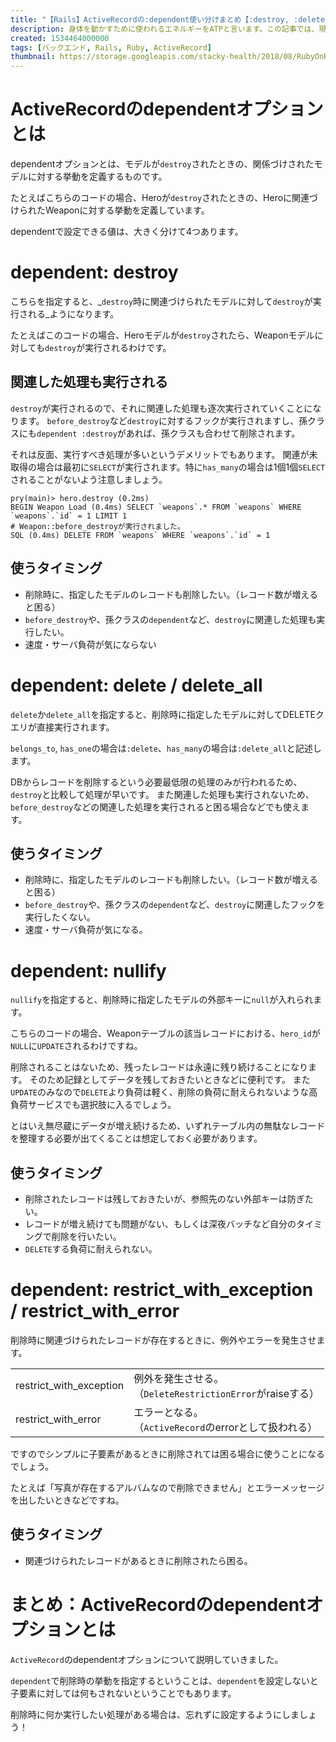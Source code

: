 ```yaml
---
title: "【Rails】ActiveRecordの:dependent使い分けまとめ【:destroy, :delete, :nullify】"
description: 身体を動かすために使われるエネルギーをATPと言います。この記事では、現代人が失いがちなATPの補充方法について説明します。
created: 1534464000000
tags: [バックエンド, Rails, Ruby, ActiveRecord]
thumbnail: https://storage.googleapis.com/stacky-health/2018/08/RubyOnRailsDependent.jpg
---
```


# ActiveRecordのdependentオプションとは

dependentオプションとは、モデルが`destroy`されたときの、関係づけされたモデルに対する挙動を定義するものです。

たとえばこちらのコードの場合、Heroが`destroy`されたときの、Heroに関連づけられたWeaponに対する挙動を定義しています。

<CodeBlock lang="ruby" code="class Hero < ApplicationRecord
  has_one :weapon, dependent: :nullify
end" />

<amp-img width="620" height="349" layout="intrinsic" src="https://untraten.sirv.com/images/hero_weapon.png?w=620" alt="勇者がdestroyされたら装備のdependentが実行される図" />

dependentで設定できる値は、大きく分けて4つあります。

# dependent: destroy

こちらを指定すると、_`destroy`時に関連づけられたモデルに対して`destroy`が実行される_ようになります。

<CodeBlock lang="ruby" code="class Hero < ApplicationRecord
  has_one :weapon, dependent: :destroy
end" />

たとえばこのコードの場合、Heroモデルが`destroy`されたら、Weaponモデルに対しても`destroy`が実行されるわけです。

<CodeBlock lang="ruby" code="Weapon.destroy # これと同じ処理が実行される。" />

## 関連した処理も実行される

`destroy`が実行されるので、それに関連した処理も逐次実行されていくことになります。
`before_destroy`など`destroy`に対するフックが実行されますし、孫クラスにも`dependent :destroy`があれば、孫クラスも合わせて削除されます。

それは反面、実行すべき処理が多いというデメリットでもあります。
関連が未取得の場合は最初に`SELECT`が実行されます。特に`has_many`の場合は1個1個`SELECT`されることがないよう注意しましょう。

```
pry(main)> hero.destroy (0.2ms)
BEGIN Weapon Load (0.4ms) SELECT `weapons`.* FROM `weapons` WHERE `weapons`.`id` = 1 LIMIT 1
# Weapon::before_destroyが実行されました。
SQL (0.4ms) DELETE FROM `weapons` WHERE `weapons`.`id` = 1
```

## 使うタイミング

- 削除時に、指定したモデルのレコードも削除したい。（レコード数が増えると困る）
- `before_destroy`や、孫クラスの`dependent`など、`destroy`に関連した処理も実行したい。
- 速度・サーバ負荷が気にならない

# dependent: delete / delete_all

`delete`か`delete_all`を指定すると、削除時に指定したモデルに対してDELETEクエリが直接実行されます。

<CodeBlock lang="ruby" code="Weapon.delete # これと同じ処理が実行される。" />

`belongs_to`, `has_one`の場合は`:delete`、`has_many`の場合は`:delete_all`と記述します。

DBからレコードを削除するという必要最低限の処理のみが行われるため、`destroy`と比較して処理が早いです。
また関連した処理も実行されないため、`before_destroy`などの関連した処理を実行されると困る場合などでも使えます。

## 使うタイミング

- 削除時に、指定したモデルのレコードも削除したい。（レコード数が増えると困る）
- `before_destroy`や、孫クラスの`dependent`など、`destroy`に関連したフックを実行したくない。
- 速度・サーバ負荷が気になる。

# dependent: nullify

`nullify`を指定すると、削除時に指定したモデルの外部キーに`null`が入れられます。

<CodeBlock lang="ruby" code="class Hero < ApplicationRecord
  has_one :weapon, dependent: :nullify
end" />

こちらのコードの場合、Weaponテーブルの該当レコードにおける、`hero_id`が`NULL`に`UPDATE`されるわけですね。

削除されることはないため、残ったレコードは永遠に残り続けることになります。
そのため記録としてデータを残しておきたいときなどに便利です。
また`UPDATE`のみなので`DELETE`より負荷は軽く、削除の負荷に耐えられないような高負荷サービスでも選択肢に入るでしょう。

とはいえ無尽蔵にデータが増え続けるため、いずれテーブル内の無駄なレコードを整理する必要が出てくることは想定しておく必要があります。

## 使うタイミング

- 削除されたレコードは残しておきたいが、参照先のない外部キーは防ぎたい。
- レコードが増え続けても問題がない、もしくは深夜バッチなど自分のタイミングで削除を行いたい。
- `DELETE`する負荷に耐えられない。

# dependent: restrict_with_exception / restrict_with_error

削除時に関連づけられたレコードが存在するときに、例外やエラーを発生させます。

|  |  |
|-------------------------|-----------------------------------------------------|
| restrict_with_exception | 例外を発生させる。<br />（`DeleteRestrictionError`がraiseする） |
| restrict_with_error     | エラーとなる。<br />（`ActiveRecord`のerrorとして扱われる）      |

ですのでシンプルに子要素があるときに削除されては困る場合に使うことになるでしょう。

たとえば「写真が存在するアルバムなので削除できません」とエラーメッセージを出したいときなどですね。

## 使うタイミング

- 関連づけられたレコードがあるときに削除されたら困る。

# まとめ：ActiveRecordのdependentオプションとは

`ActiveRecord`のdependentオプションについて説明していきました。

`dependent`で削除時の挙動を指定するということは、`dependent`を設定しないと子要素に対しては何もされないということでもあります。

削除時に何か実行したい処理がある場合は、忘れずに設定するようにしましょう！
